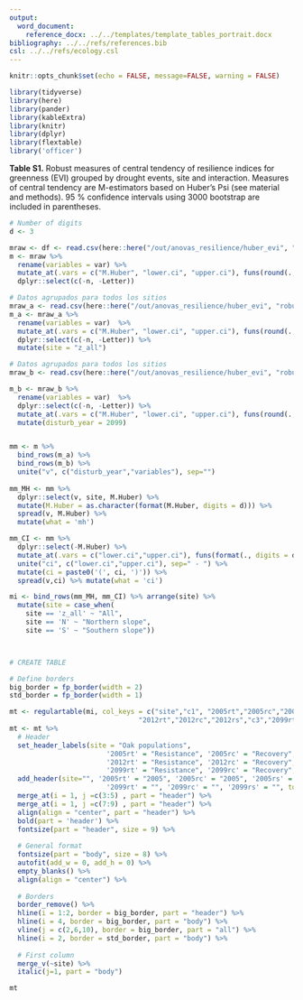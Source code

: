 ```yaml
---
output:
  word_document:
    reference_docx: ../../templates/template_tables_portrait.docx
bibliography: ../../refs/references.bib
csl: ../../refs/ecology.csl
---
```


```r
knitr::opts_chunk$set(echo = FALSE, message=FALSE, warning = FALSE)
```



```r
library(tidyverse)
library(here)
library(pander)
library(kableExtra)
library(knitr)
library(dplyr)
library(flextable)
library('officer')
```


**Table S1.** Robust measures of central tendency of resilience indices for greenness (EVI) grouped by drought events, site and interaction. Measures of central tendency are M-estimators based on Huber's Psi (see material and methods). 95 % confidence intervals using 3000 bootstrap are included in parentheses. 


```r

# Number of digits 
d <- 3

mraw <- df <- read.csv(here::here("/out/anovas_resilience/huber_evi", "robust_mhuber_agg.csv"), header = TRUE)
m <- mraw %>% 
  rename(variables = var) %>% 
  mutate_at(.vars = c("M.Huber", "lower.ci", "upper.ci"), funs(round(., d))) %>% 
  dplyr::select(c(-n, -Letter)) 

# Datos agrupados para todos los sitios 
mraw_a <- read.csv(here::here("/out/anovas_resilience/huber_evi", "robust_mhuber_agg_a.csv"), header = TRUE)
m_a <- mraw_a %>% 
  rename(variables = var)  %>% 
  mutate_at(.vars = c("M.Huber", "lower.ci", "upper.ci"), funs(round(., d))) %>% 
  dplyr::select(c(-n, -Letter)) %>%  
  mutate(site = "z_all") 

# Datos agrupados para todos los sitios 
mraw_b <- read.csv(here::here("/out/anovas_resilience/huber_evi", "robust_mhuber_agg_b.csv"), header = TRUE)

m_b <- mraw_b %>% 
  rename(variables = var)  %>% 
  dplyr::select(c(-n, -Letter)) %>%  
  mutate_at(.vars = c("M.Huber", "lower.ci", "upper.ci"), funs(round(., d))) %>%
  mutate(disturb_year = 2099) 


mm <- m %>% 
  bind_rows(m_a) %>%
  bind_rows(m_b) %>% 
  unite("v", c("disturb_year","variables"), sep="") 
  
mm_MH <- mm %>% 
  dplyr::select(v, site, M.Huber) %>% 
  mutate(M.Huber = as.character(format(M.Huber, digits = d))) %>% 
  spread(v, M.Huber) %>% 
  mutate(what = 'mh')

mm_CI <- mm %>% 
  dplyr::select(-M.Huber) %>% 
  mutate_at(.vars = c("lower.ci","upper.ci"), funs(format(., digits = d))) %>%  
  unite("ci", c("lower.ci","upper.ci"), sep=" - ") %>% 
  mutate(ci = paste0('(', ci, ')')) %>% 
  spread(v,ci) %>% mutate(what = 'ci')

mi <- bind_rows(mm_MH, mm_CI) %>% arrange(site) %>% 
  mutate(site = case_when(
    site == 'z_all' ~ "All",
    site == 'N' ~ "Northern slope", 
    site == 'S' ~ "Southern slope"))



# CREATE TABLE 

# Define borders
big_border = fp_border(width = 2)
std_border = fp_border(width = 1)

mt <- regulartable(mi, col_keys = c("site","c1", "2005rt","2005rc","2005rs", "c2",
                                "2012rt","2012rc","2012rs","c3","2099rt","2099rc", "2099rs"))
mt <- mt %>% 
  # Header 
  set_header_labels(site = "Oak populations", 
                        '2005rt' = "Resistance", '2005rc' = "Recovery", '2005rs' = "Resilience",
                        '2012rt' = "Resistance", '2012rc' = "Recovery", '2012rs' = "Resilience",
                        '2099rt' = "Resistance", '2099rc' = "Recovery", '2099rs' = "Resilience") %>% 
  add_header(site="", '2005rt' = "2005", '2005rc' = "2005", '2005rs' = "2005",'2012rt' = "2012", '2012rc' = "2012", '2012rs' = "2012",
                        '2099rt' = "", '2099rc' = "", '2099rs' = "", top = TRUE) %>% 
  merge_at(i = 1, j =c(3:5) , part = "header") %>% 
  merge_at(i = 1, j =c(7:9) , part = "header") %>% 
  align(align = "center", part = "header") %>% 
  bold(part = 'header') %>% 
  fontsize(part = "header", size = 9) %>% 
  
  # General format 
  fontsize(part = "body", size = 8) %>% 
  autofit(add_w = 0, add_h = 0) %>% 
  empty_blanks() %>% 
  align(align = "center") %>% 
  
  # Borders 
  border_remove() %>% 
  hline(i = 1:2, border = big_border, part = "header") %>% 
  hline(i = 4, border = big_border, part = "body") %>% 
  vline(j = c(2,6,10), border = big_border, part = "all") %>% 
  hline(i = 2, border = std_border, part = "body") %>% 
  
  # First column 
  merge_v(~site) %>% 
  italic(j=1, part = "body")

mt 
```